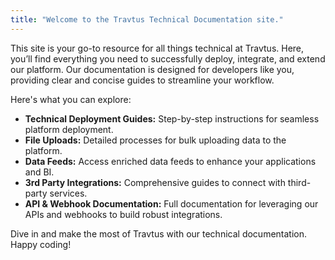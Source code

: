 ```yaml
---
title: "Welcome to the Travtus Technical Documentation site."
---
```


This site is your go-to resource for all things technical at Travtus. Here, you’ll find everything you need to successfully deploy, integrate, and extend our platform. Our documentation is designed for developers like you, providing clear and concise guides to streamline your workflow.

Here's what you can explore:
- **Technical Deployment Guides:** Step-by-step instructions for seamless platform deployment.
- **File Uploads:** Detailed processes for bulk uploading data to the platform.
- **Data Feeds:** Access enriched data feeds to enhance your applications and BI.
- **3rd Party Integrations:** Comprehensive guides to connect with third-party services.
- **API & Webhook Documentation:** Full documentation for leveraging our APIs and webhooks to build robust integrations.

Dive in and make the most of Travtus with our technical documentation. Happy coding!